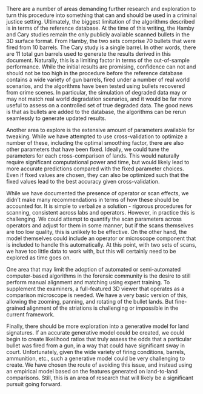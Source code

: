 \chapter{FUTURE WORK}

There are a number of areas demanding further research and exploration to turn this procedure into something that can and should be used in a criminal justice setting. Ultimately, the biggest limitation of the algorithms described is in terms of the reference database. At the time of this writing, the Hamby and Cary studies remain the only publicly available scanned bullets in the 3D surface format. From Hamby, the two sets comprise 70 bullets that were fired from 10 barrels. The Cary study is a single barrel. In other words, there are 11 total gun barrels used to generate the results derived in this document. Naturally, this is a limiting factor in terms of the out-of-sample performance. While the initial results are promising, confidence can not and should not be too high in the procedure before the reference database contains a wide variety of gun barrels, fired under a number of real world scenarios, and the algorithms have been tested using bullets recovered from crime scenes. In particular, the simulation of degraded data may or may not match real world degradation scenarios, and it would be far more useful to assess on a controlled set of true degraded data. The good news is that as bullets are added to the database, the algorithms can be rerun seamlessly to generate updated results.

Another area to explore is the extensive amount of parameters available for tweaking. While we have attempted to use cross-validation to optimize a number of these, including the optimal smoothing factor, there are also other parameters that have been fixed. Ideally, we could tune the parameters for each cross-comparison of lands. This would naturally require significant computational power and time, but would likely lead to more accurate predictions compared with the fixed parameter choices. Even if fixed values are chosen, they can also be optimized such that the fixed values lead to the best accuracy given cross-validation.

While we have documented the presence of operator or scan effects, we didn't make many recommendations in terms of how these should be accounted for. It is simple to verbalize a solution - rigorous procedures for scanning, consistent across labs and operators. However, in practice this is challenging. We could attempt to quantify the scan parameters across operators and adjust for them in some manner, but if the scans themselves are too low quality, this is unlikely to be effective. On the other hand, the model themselves could include an operator or microscope component that is included to handle this automatically. At this point, with two sets of scans, we have too little data to work with, but this will certainly need to be explored as time goes on.

One area that may limit the adoption of automated or semi-automated computer-based algorithms in the forensic community is the desire to still perform manual alignment and matching using expert training. To supplement the examiners, a full-featured 3D viewer that operates as a comparison microscope is needed. We have a very basic version of this, allowing the zooming, panning, and rotating of the bullet lands. But fine-grained alignment of the striations is challenging or impossible in the current framework.

Finally, there should be more exploration into a generative model for land signatures. If an accurate generative model could be created, we could begin to create likelihood ratios that truly assess the odds that a particular bullet was fired from a gun, in a way that could have significant sway in court. Unfortunately, given the wide variety of firing conditions, barrels, ammunition, etc., such a generative model could be very challenging to create. We have chosen the route of avoiding this issue, and instead using an empirical model based on the features generated on land-to-land comparisons. Still, this is an area of research that will likely be a significant pursuit going forward.
